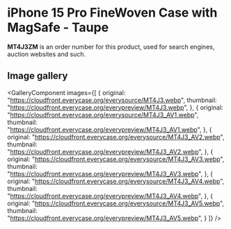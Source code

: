 
# iPhone 15 Pro FineWoven Case with MagSafe - Taupe

<Callout type='info' emoji='👉🏻'>**MT4J3ZM** is an order number for this product, used for search engines, auction websites and such.</Callout>

## Image gallery

<GalleryComponent
    images={[
      {
        original: "https://cloudfront.everycase.org/everysource/MT4J3.webp",
        thumbnail: "https://cloudfront.everycase.org/everypreview/MT4J3.webp",
      },
      {
        original: "https://cloudfront.everycase.org/everysource/MT4J3_AV1.webp",
        thumbnail: "https://cloudfront.everycase.org/everypreview/MT4J3_AV1.webp",
      },
      {
        original: "https://cloudfront.everycase.org/everysource/MT4J3_AV2.webp",
        thumbnail: "https://cloudfront.everycase.org/everypreview/MT4J3_AV2.webp",
      },
      {
        original: "https://cloudfront.everycase.org/everysource/MT4J3_AV3.webp",
        thumbnail: "https://cloudfront.everycase.org/everypreview/MT4J3_AV3.webp",
      },
      {
        original: "https://cloudfront.everycase.org/everysource/MT4J3_AV4.webp",
        thumbnail: "https://cloudfront.everycase.org/everypreview/MT4J3_AV4.webp",
      },
      {
        original: "https://cloudfront.everycase.org/everysource/MT4J3_AV5.webp",
        thumbnail: "https://cloudfront.everycase.org/everypreview/MT4J3_AV5.webp",
      }
    ]}
  />
